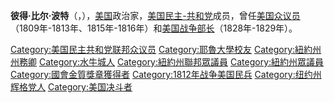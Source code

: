{{Unreferenced|time=2019-02-07T06:53:14+00:00}}
{{Infobox Officeholder
| name=彼得·比尔·波特<br/>Peter Buell Porter
| image=Peter Buell Porter.jpg
| image_width = 200px
| order=12
| title=[[美国战争部长|美国战争部长]]
| term_start=1828年5月23日
| term_end=1829年3月4日
| president=[[约翰·昆西·亚当斯|约翰·昆西·亚当斯]]
| predecessor=[[詹姆斯·巴伯|詹姆斯·巴伯]]
| successor=[[约翰·伊顿|约翰·伊顿]]
| birth_date={{birth date|1773|8|14|mf=y}}
| birth_place=[[康涅狄格州|康涅狄格州]][[索尔兹伯里_(康涅狄格州)|索尔兹伯里]]
| death_date={{death date and age|1844|03|20|1773|08|14}}
| death_place=[[纽约州|纽约州]][[尼亚加拉瀑布_(纽约州)|尼亚加拉瀑布]]
| party=[[美国民主-共和党|美国民主-共和党]]、[[美国辉格党|美国辉格党]]
| spouse=Letitia Breckinridge Porter
| profession=
}}
'''彼得·比尔·波特'''（{{lang-en|Peter Buell Porter}}，{{bd|1773年|8月14日|1844年|3月20日|catIdx=P}}），[[美国|美国]]政治家，[[美国民主-共和党|美国民主-共和党]]成员，曾任[[美国众议员|美国众议员]]（1809年-1813年、1815年-1816年）和[[美国战争部长|美国战争部长]]（1828年-1829年）。

{{start box}}
{{succession box|[[詹姆斯·巴伯|詹姆斯·巴伯]]|[[约翰·伊顿|约翰·伊顿]]|[[美国战争部长|美国战争部长]]|1828年-1829年}}
{{end box}}

{{美国战争部长}}
{{John Quincy Adams cabinet}}

{{Authority control}}
{{DEFAULTSORT: Porter, Peter Buell}}
[[Category:美国民主共和党联邦众议员|Category:美国民主共和党联邦众议员]]
[[Category:耶魯大學校友|Category:耶魯大學校友]]
[[Category:紐約州州務卿|Category:紐約州州務卿]]
[[Category:水牛城人|Category:水牛城人]]
[[Category:紐約州聯邦眾議員|Category:紐約州聯邦眾議員]]
[[Category:紐約州眾議員|Category:紐約州眾議員]]
[[Category:國會金質獎章獲得者|Category:國會金質獎章獲得者]]
[[Category:1812年战争美国民兵|Category:1812年战争美国民兵]]
[[Category:纽约州辉格党人|Category:纽约州辉格党人]]
[[Category:美国决斗者|Category:美国决斗者]]